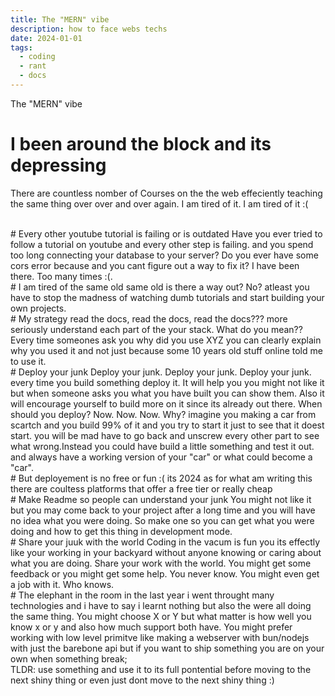 ```yaml
---
title: The "MERN" vibe
description: how to face webs techs
date: 2024-01-01
tags:
  - coding
  - rant
  - docs
---
```



<Heading> The "MERN" vibe </Heading>

# I been around the block and its depressing

There are countless nomber of Courses on the the web
effeciently teaching the same thing over over
and over again. I am tired of it. I am tired of it :(

<br />
# Every other youtube tutorial is failing or is outdated Have you ever tried to follow
a tutorial on youtube and every other step is failing. and you spend too long connecting
your database to your server? Do you ever have some cors error because and you cant
figure out a way to fix it? I have been there. Too many times :(.
<br />
# I am tired of the same old same old is there a way out? No? atleast you have to
stop the madness of watching dumb tutorials and start building your own projects.
<br />
# My strategy read the docs, read the docs, read the docs??? more seriously understand
each part of the your stack. What do you mean?? Every time someones ask you why did
you use XYZ you can clearly explain why you used it and not just because some 10
years old stuff online told me to use it.
<br />
# Deploy your junk Deploy your junk. Deploy your junk. Deploy your junk. every time
you build something deploy it. It will help you you might not like it but when someone
asks you what you have built you can show them. Also it will encourage yourself to
build more on it since its already out there. When should you deploy? Now. Now. Now.
Why? imagine you making a car from scartch and you build 99% of it and you try to
start it just to see that it doest start. you will be mad have to go back and unscrew
every other part to see what wrong.Instead you could have build a little something
and test it out. and always have a working version of your "car" or what could become
a "car".
<br />
# But deployement is no free or fun :( its 2024 as for what am writing this there
are coultess platforms that offer a free tier or really cheap
<br />
# Make Readme so people can understand your junk You might not like it but you may
come back to your project after a long time and you will have no idea what you were
doing. So make one so you can get what you were doing and how to get this thing in
development mode.
<br />
# Share your juuk with the world Coding in the vacum is fun you its effectly like
your working in your backyard without anyone knowing or caring about what you are
doing. Share your work with the world. You might get some feedback or you might get
some help. You never know. You might even get a job with it. Who knows.
<br />
# The elephant in the room in the last year i went throught many technologies and
i have to say i learnt nothing but also the were all doing the same thing. You might
choose X or Y but what matter is how well you know x or y and also how much support
both have. You might prefer working with low level primitve like making a webserver
with bun/nodejs with just the barebone api but if you want to ship something you
are on your own when something break;
<br />
TLDR: use something and use it to its full pontential before moving to the next shiny
thing or even just dont move to the next shiny thing :)
